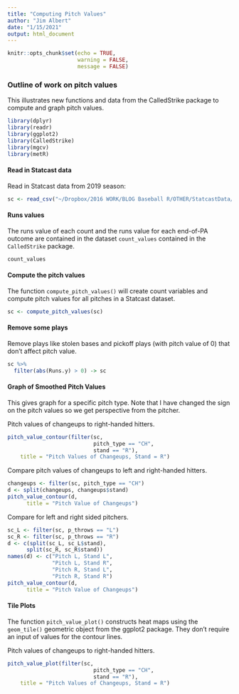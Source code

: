 ```yaml
---
title: "Computing Pitch Values"
author: "Jim Albert"
date: "1/15/2021"
output: html_document
---
```


```r
knitr::opts_chunk$set(echo = TRUE,
                      warning = FALSE,
                      message = FALSE)
```

### Outline of work on pitch values

This illustrates new functions and data from the CalledStrike package to compute and graph pitch values.

```r
library(dplyr)
library(readr)
library(ggplot2)
library(CalledStrike)
library(mgcv)
library(metR)
```

#### Read in Statcast data

Read in Statcast data from 2019 season:

```r
sc <- read_csv("~/Dropbox/2016 WORK/BLOG Baseball R/OTHER/StatcastData/statcast2019.csv")
```

#### Runs values

The runs value of each count and the runs value for each end-of-PA outcome are contained in the dataset ```count_values``` contained in the ```CalledStrike``` package.

```r
count_values
```

#### Compute the pitch values

The function ```compute_pitch_values()``` will create count variables and compute pitch values for all pitches in a Statcast dataset.

```r
sc <- compute_pitch_values(sc)
```

#### Remove some plays

Remove plays like stolen bases and pickoff plays (with pitch value of 0) that don't affect pitch value.

```r
sc %>%
  filter(abs(Runs.y) > 0) -> sc
```


#### Graph of Smoothed Pitch Values

This gives graph for a specific pitch type.  Note that I have changed the sign on the pitch values so we get perspective from the pitcher.

Pitch values of changeups to right-handed hitters.

```r
pitch_value_contour(filter(sc, 
                           pitch_type == "CH",
                           stand == "R"), 
    title = "Pitch Values of Changeups, Stand = R")
```

Compare pitch values of changeups to left and right-handed hitters.

```r
changeups <- filter(sc, pitch_type == "CH")
d <- split(changeups, changeups$stand)
pitch_value_contour(d,
      title = "Pitch Value of Changeups")
```

Compare for left and right sided pitchers.

```r
sc_L <- filter(sc, p_throws == "L")
sc_R <- filter(sc, p_throws == "R")
d <- c(split(sc_L, sc_L$stand),
      split(sc_R, sc_R$stand))
names(d) <- c("Pitch L, Stand L",
              "Pitch L, Stand R",
              "Pitch R, Stand L",
              "Pitch R, Stand R")
pitch_value_contour(d,
      title = "Pitch Value of Changeups")
```

#### Tile Plots

The function ```pitch_value_plot()``` constructs heat maps using the ```geom_tile()``` geometric object from the ggplot2 package.  They don't require an input of values for the contour lines.

Pitch values of changeups to right-handed hitters.

```r
pitch_value_plot(filter(sc, 
                           pitch_type == "CH",
                           stand == "R"), 
    title = "Pitch Values of Changeups, Stand = R")
```










